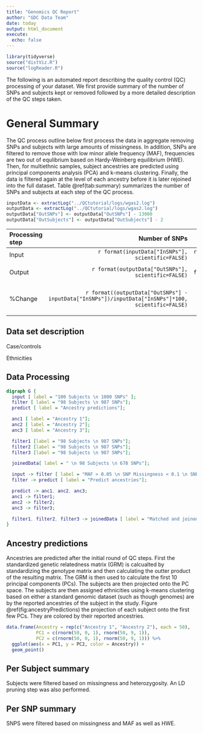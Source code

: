 ```yaml
---
title: "Genomics QC Report"
author: "GDC Data Team"
date: today
output: html_document
execute:
  echo: false
---
```



```r
library(tidyverse)
source("distViz.R")
source("logReader.R")
```

The following is an automated report describing the quality control (QC) processing of your dataset.
We first provide summary of the number of SNPs and subjects kept or removed followed by a more 
detailed description of the QC steps taken. 

# General Summary 
The QC process outline below first process the data in aggregate removing SNPs and subjects with large amounts
of missingness. In addition, SNPs are filtered to remove those with low minor allele frequency (MAF), frequencies
are two out of equlibrium based on Hardy-Weinberg equilibrium (HWE). Then, for multiethnic samples, subject 
ancestries are predicted using principal components analysis (PCA) and k-means clustering. Finally, the data
is filtered again at the level of each ancestry before it is later rejoined into the full dataset. Table @ref(tab:summary)
summarizes the number of SNPs and subjects at each step of the QC process.
```r
inputData <- extractLog("../QCtutorial/logs/wgas2.log")
outputData <- extractLog("../QCtutorial/logs/wgas2.log")
outputData["OutSNPs"] <- outputData["OutSNPs"] - 13000
outputData["OutSubjects"] <- outputData["OutSubjects"] - 2
```
|Processing step | Number of SNPs | Number of Subjects |
|:---------------|---------------:|-------------------:|
|Input           | `r format(inputData["InSNPs"], scientific=FALSE)` | `r format(inputData["InSubjects"], scientific=FALSE)` |
|Output          | `r format(outputData["OutSNPs"], scientific=FALSE)` | `r format(outputData["OutSubjects"], scientific=FALSE)` |
|%Change         | `r format((outputData["OutSNPs"] - inputData["InSNPs"])/inputData["InSNPs"]*100, scientific=FALSE)` | `r format(outputData["OutSubjects"] -(inputData["InSubjects"] )/inputData["InSubjects"]*100, scientific=FALSE)` |

## Data set description
Case/controls


Ethnicities


## Data Processing
```dot
digraph G {
  input [ label = "100 Subjects \n 1000 SNPs" ];
  filter [ label = "98 Subjects \n 987 SNPs"];
  predict [ label = "Ancestry predictions"];

  anc1 [ label = "Ancestry 1"];
  anc2 [ label = "Ancestry 2"];
  anc3 [ label = "Ancestry 3"];

  filter1 [label = "98 Subjects \n 987 SNPs"];
  filter2 [label = "98 Subjects \n 987 SNPs"];
  filter3 [label = "98 Subjects \n 987 SNPs"];

  joinedData[ label = " \n 98 Subjects \n 678 SNPs"];

  input -> filter [ label = "MAF > 0.05 \n SNP Missingness < 0.1 \n SNP missingness < 0.05"];
  filter -> predict [ label = "Predict ancestries"];

  predict -> anc1, anc2, anc3;
  anc1 -> filter1;
  anc2 -> filter2;
  anc3 -> filter3;

  filter1, filter2, filter3 -> joinedData [ label = "Matched and joined data"];
}
```


## Ancestry predictions
Ancestries are predicted after the initial round of QC steps. First the standardized genetic relatedness matrix (GRM)
is calcualted by standardizing the genotype matrix and then calculating the outter product of the resulting matrix.
The GRM is then used to calculate the first 10 principal components (PCs). The subjects are then projected onto the 
PC space. The subjects are then assigned ethnicities using k-means clustering based on either a standard genomic dataset 
(such as though genomes) are by the reported ancestries of the subject in the study. Figure @ref(fig:ancestryPredictions)
the projection of each subject onto the first few PCs. They are colored by their reported ancestries.
```r
data.frame(Ancestry = rep(c("Ancestry 1", "Ancestry 2"), each = 50),
           PC1 = c(rnorm(50, 0, 1), rnorm(50, 9, 1)),
           PC2 = c(rnorm(50, 0, 1), rnorm(50, 9, 1))) %>%
  ggplot(aes(x = PC1, y = PC2, color = Ancestry)) +
  geom_point()
```

## Per Subject summary
Subjects were filtered based on missingness and heterozygosity. An LD pruning step was also performed.


## Per SNP summary
SNPS were filtered based on missingness and MAF as well as HWE.


